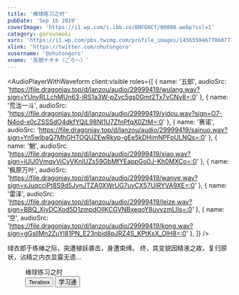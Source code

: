 ```yaml
---
title: '棒球练习之时'
pubDate: 'Sep 16 2019'
coverImage: 'https://i1.wp.com/i.ibb.co/BNFGNCf/00000.webp?ssl=1'
category: gorounaoki
xsrc: 'https://i1.wp.com/pbs.twimg.com/profile_images/1456559467706077185/x17ubUJj.jpg?ssl=1'
xlink: 'https://twitter.com/ohutongoro'
xusername: '@ohutongoro'
xname: '吾朗ナオキ（ごろー）'
---
```


<AudioPlayerWithWaveform
client:visible
  roles={[
    { name: '五郎', audioSrc: 'https://file.dragonjay.top/d/lanzou/audio/29999419/wulang.wav?sign=YUnyRLLchMUn63-jRS1a3W-pZvc5gs0Gmt2Tx7vCNv8=:0' },
    { name: '荒泷一斗', audioSrc: 'https://file.dragonjay.top/d/lanzou/audio/29999419/yidou.wav?sign=O7-N4od-x0cZSSSdO4dkfYQjL98Nl1U7ZfnPfqX0ZtM=:0' },
    { name: '赛诺', audioSrc: 'https://file.dragonjay.top/d/lanzou/audio/29999419/sainuo.wav?sign=Yn5wlbaQ7MhGHTOQUZEwRkyp-gEe5kDHimNPFpULNQs=:0' },
    { name: '魈', audioSrc: 'https://file.dragonjay.top/d/lanzou/audio/29999419/xiao.wav?sign=iUlJ0VmqyVjCyVKnlUZs59GbMfYEappGo0J-Kh0MXCo=:0' },
    { name: '枫原万叶', audioSrc: 'https://file.dragonjay.top/d/lanzou/audio/29999419/wanye.wav?sign=xJuqccjPt8S9d5JynJTZA0XWrUG7uyCX57UIRYVA9XE=:0' },
    { name: '雷泽', audioSrc: 'https://file.dragonjay.top/d/lanzou/audio/29999419/leize.wav?sign=BBQ_XivDCXod5D1zmpdOIlKCGVNBxeqoY8uvvzmLIIs=:0' },
    { name: '空', audioSrc: 'https://file.dragonjay.top/d/lanzou/audio/29999419/kong.wav?sign=gGsllMn2ZuYl81PN_E23nbid8pJRZ4S_KPtKsX_OlH8=:0' },
  ]}
/>

绿衣郎于练棒之际，突遭植妖袭击，身遭束缚。
终，其变貌因精液之故，复归原状，沾精之内衣显露无遗...

<div class="grid gap-2 grid-cols-2">

<PostImage src1="https://i1.wp.com/i.ibb.co/BNFGNCf/00000.webp?ssl=1" src2="https://i1.wp.com/i.ibb.co/6XX0zcJ/00001.webp?ssl=1" text="blurry_foreground, depth_of_field, male_focus, blurry_background, muscular_male, skin_tight, bara, pectorals, motion_blur, bound, 1boy, solo, muscular, bodysuit, tight, glasses, covered_nipples, bdsm, blurry" client:visible />

</div>

<figure class="relative z-20 mx-auto max-w-3xl pt-10 xl:max-w-none" contenteditable="false">
  <div class="relative block">
    <div class="block">
      <div class="mx-10 my-4 grid justify-items-center gap-3 rounded bg-[rgb(243,245,248)] p-6">
        <div class="block select-none font-[bold]">棒球练习之时</div>
        <div class="grid gap-2 grid-cols-2">
        <Link client:visible isExternal download="棒球练习之时" href="https://file.dragonjay.top/d/Terabox/download/During_baseball_practice.zip?sign=69m0W-De6qsMi4yCMtwp7nhSQlrkXD30UmGToARjuKI=:0" target="_blank" rel="noopener referrer" className="mt-1 cursor-pointer bg-transparent text-[-webkit-link] no-underline"
          ><Button client:visible radius="full" className="m-0 box-border h-8 min-w-[120px] cursor-pointer select-none resize-none appearance-none overflow-visible rounded-[80000px] bg-[#0096fa] px-[calc(16px)] py-0 font-[bold] text-sm normal-case leading-none text-white transition-[border-color] delay-[0s,background,color] duration-[0.16s] ease-[ease-out]"><div class="sc-1s35wwu-2 ieoUtK">Terabox</div></Button></Link>
          <Link client:visible isExternal download="棒球练习之时" href="https://file.dragonjay.top/d/Chaoxing/download/During_baseball_practice.zip?sign=AHIB4qWAf9F3DKn15DWBQ-K4Rygf1gSxgm_7lkdcSMY=:0"
          ><Button client:visible radius="full" className="m-0 box-border h-8 min-w-[120px] cursor-pointer select-none resize-none appearance-none overflow-visible rounded-[80000px] bg-[#0096fa] px-[calc(16px)] py-0 font-[bold] text-sm normal-case leading-none text-white transition-[border-color] delay-[0s,background,color] duration-[0.16s] ease-[ease-out]"><div class="sc-1s35wwu-2 ieoUtK">学习通</div></Button></Link>
      </div>
      </div>
    </div>
  </div>
</figure>

<CopyLinkButton client:visible />
<AppreciateQRCodes client:visible />